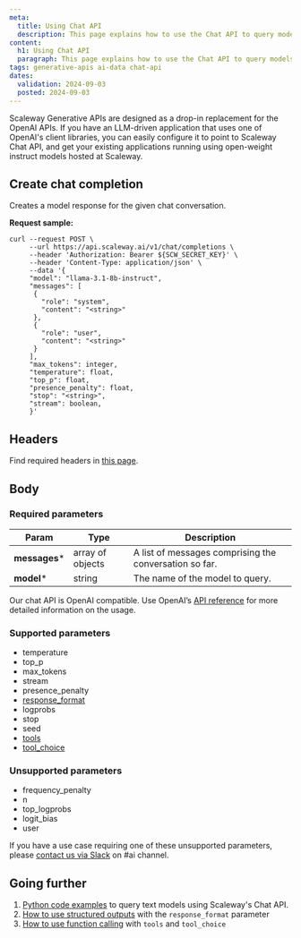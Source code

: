 ```yaml
---
meta:
  title: Using Chat API
  description: This page explains how to use the Chat API to query models
content:
  h1: Using Chat API
  paragraph: This page explains how to use the Chat API to query models
tags: generative-apis ai-data chat-api
dates:
  validation: 2024-09-03
  posted: 2024-09-03
---
```


Scaleway Generative APIs are designed as a drop-in replacement for the OpenAI APIs. If you have an LLM-driven application that uses one of OpenAI's client libraries, you can easily configure it to point to Scaleway Chat API, and get your existing applications running using open-weight instruct models hosted at Scaleway.

## Create chat completion

Creates a model response for the given chat conversation.

**Request sample:**

```
curl --request POST \
     --url https://api.scaleway.ai/v1/chat/completions \
     --header 'Authorization: Bearer ${SCW_SECRET_KEY}' \
     --header 'Content-Type: application/json' \
     --data '{
     "model": "llama-3.1-8b-instruct",
     "messages": [
      {
        "role": "system",
        "content": "<string>"
      },
      {
        "role": "user",
        "content": "<string>"
      }
     ],
     "max_tokens": integer,
     "temperature": float,
     "top_p": float,
     "presence_penalty": float,
     "stop": "<string>",
     "stream": boolean,
     }'
```


## Headers

Find required headers in [this page](/ai-data/generative-apis/api-cli/using-generative-apis/).

## Body

### Required parameters

| Param  | Type | Description |
| ------------- |-------------|-------------|
| **messages***     | array of objects     | A list of messages comprising the conversation so far.     |
| **model***      | string     | The name of the model to query.     |

Our chat API is OpenAI compatible. Use OpenAI’s [API reference](https://platform.openai.com/docs/api-reference/chat/create) for more detailed information on the usage.

### Supported parameters

- temperature
- top_p
- max_tokens
- stream
- presence_penalty
- [response_format](/ai-data/generative-apis/how-to/use-structured-outputs)
- logprobs
- stop
- seed
- [tools](/ai-data/generative-apis/how-to/use-function-calling)
- [tool_choice](/ai-data/generative-apis/how-to/use-function-calling)

### Unsupported parameters

- frequency_penalty
- n
- top_logprobs
- logit_bias
- user

If you have a use case requiring one of these unsupported parameters, please [contact us via Slack](https://slack.scaleway.com/) on #ai channel.

## Going further

1. [Python code examples](/ai-data/generative-apis/how-to/query-language-models/#querying-language-models-via-api) to query text models using Scaleway's Chat API.
2. [How to use structured outputs](/ai-data/generative-apis/how-to/use-structured-outputs) with the `response_format` parameter
3. [How to use function calling](/ai-data/generative-apis/how-to/use-function-calling) with `tools` and `tool_choice`